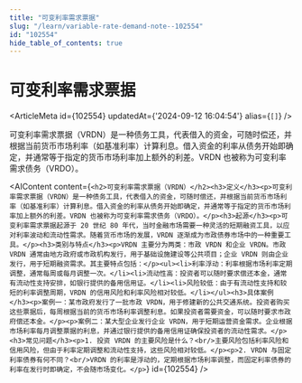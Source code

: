 ```yaml
---
title: "可变利率需求票据"
slug: "/learn/variable-rate-demand-note--102554"
id: "102554"
hide_table_of_contents: true
---
```



# 可变利率需求票据

<ArticleMeta id={102554} updatedAt={'2024-09-12 16:04:54'} alias={`[]`} />
<div className='border-solid border-b border-t-0 my-4 border-[var(--ifm-color-gray-300)]' />

可变利率需求票据（VRDN）是一种债务工具，代表借入的资金，可随时偿还，并根据当前货币市场利率（如基准利率）计算利息。借入资金的利率从债务开始即确定，并通常等于指定的货币市场利率加上额外的利差。VRDN 也被称为可变利率需求债务（VRDO）。

<AIContent content={`<h2>可变利率需求票据（VRDN）</h2><h3>定义</h3><p>可变利率需求票据（VRDN）是一种债务工具，代表借入的资金，可随时偿还，并根据当前货币市场利率（如基准利率）计算利息。借入资金的利率从债务开始即确定，并通常等于指定的货币市场利率加上额外的利差。VRDN 也被称为可变利率需求债务（VRDO）。</p><h3>起源</h3><p>可变利率需求票据起源于 20 世纪 80 年代，当时金融市场需要一种灵活的短期融资工具，以应对利率波动和流动性需求。随着货币市场的发展，VRDN 逐渐成为市政债券市场中的一种重要工具。</p><h3>类别与特点</h3><p>VRDN 主要分为两类：市政 VRDN 和企业 VRDN。市政 VRDN 通常由地方政府或市政机构发行，用于基础设施建设等公共项目；企业 VRDN 则由企业发行，用于短期融资需求。其主要特点包括：</p><ul><li>利率浮动：利率根据市场利率定期调整，通常每周或每月调整一次。</li><li>流动性高：投资者可以随时要求偿还本金，通常有流动性支持安排，如银行提供的备用信用证。</li><li>风险较低：由于有流动性支持和较短的利率调整周期，VRDN 的信用风险和利率风险相对较低。</li></ul><h3>具体案例</h3><p>案例一：某市政府发行了一批市政 VRDN，用于修建新的公共交通系统。投资者购买这些票据后，每周根据当前的货币市场利率调整利息。如果投资者需要资金，可以随时要求市政府偿还本金。</p><p>案例二：某大型企业发行企业 VRDN，用于短期运营资金需求。企业根据市场利率每月调整票据的利息，并通过银行提供的备用信用证确保投资者的流动性需求。</p><h3>常见问题</h3><p>1. 投资 VRDN 的主要风险是什么？<br/>主要风险包括利率风险和信用风险，但由于利率定期调整和流动性支持，这些风险相对较低。</p><p>2. VRDN 与固定利率债券有何不同？<br/>VRDN 的利率是浮动的，定期根据市场利率调整，而固定利率债券的利率在发行时即确定，不会随市场变化。</p>`} id={102554} />
